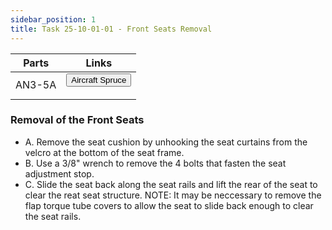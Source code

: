```yaml
---
sidebar_position: 1
title: Task 25-10-01-01 - Front Seats Removal
---
```


| Parts | Links |
|-------|-------|
|AN3-5A |<form method="post" action="https://www.aircraftspruce.com/search/search.php" class="inline"><input type="hidden" name="s" value="AN3-5A" /><button type="submit">Aircraft Spruce</button></form>       |

### Removal of the Front Seats
* A. Remove the seat cushion by unhooking the seat curtains from the velcro at the bottom of the seat frame. 
* B. Use a 3/8" wrench to remove the 4 bolts that fasten the seat adjustment stop. 
* C. Slide the seat back along the seat rails and lift the rear of the seat to clear the reat seat structure. 
NOTE: It may be neccessary to remove the flap torque tube covers to allow the seat to slide back enough to clear the seat rails. 
